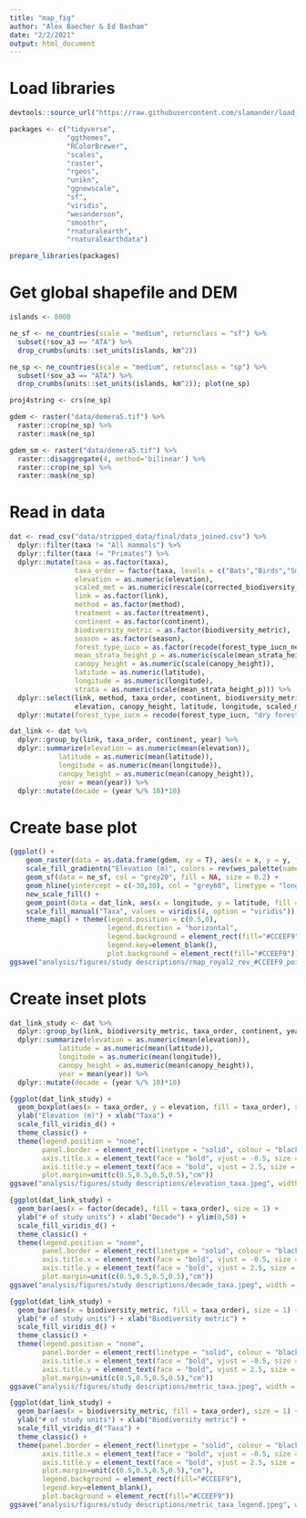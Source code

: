 ```yaml
---
title: "map_fig"
author: "Alex Baecher & Ed Basham"
date: "2/2/2021"
output: html_document
---
```

# Load libraries
```r
devtools::source_url("https://raw.githubusercontent.com/slamander/load_packages/main/prepare_libraries.R", sha1 = "609d531a319fcd855804de6bdcfe737cd6515332")

packages <- c("tidyverse",
              "ggthemes",
              "RColorBrewer",
              "scales",
              "raster",
              "rgeos",
              "unikn",
              "ggnewscale",
              "sf",
              "viridis",
              "wesanderson",
              "smoothr",
              "rnaturalearth",
              "rnaturalearthdata")

prepare_libraries(packages)
```

# Get global shapefile and DEM
```r
islands <- 8000

ne_sf <- ne_countries(scale = "medium", returnclass = "sf") %>%
  subset(!sov_a3 == "ATA") %>%
  drop_crumbs(units::set_units(islands, km^2))

ne_sp <- ne_countries(scale = "medium", returnclass = "sp") %>%
  subset(!sov_a3 == "ATA") %>%
  drop_crumbs(units::set_units(islands, km^2)); plot(ne_sp)

proj4string <- crs(ne_sp)

gdem <- raster("data/demera5.tif") %>%
  raster::crop(ne_sp) %>%
  raster::mask(ne_sp) 

gdem_sm <- raster("data/demera5.tif") %>%
  raster::disaggregate(4, method='bilinear') %>%
  raster::crop(ne_sp) %>%
  raster::mask(ne_sp)
```

# Read in data
```r
dat <- read_csv("data/stripped_data/final/data_joined.csv") %>%
  dplyr::filter(taxa != "All mammals") %>%
  dplyr::filter(taxa != "Primates") %>%
  dplyr::mutate(taxa = as.factor(taxa),
                taxa_order = factor(taxa, levels = c("Bats","Birds","Small mammals","Amphibians")),
                elevation = as.numeric(elevation),
                scaled_met = as.numeric(rescale(corrected_biodiversity_metric_value, to = c(1e-05, 0.99999))),
                link = as.factor(link), 
                method = as.factor(method), 
                treatment = as.factor(treatment),
                continent = as.factor(continent),
                biodiversity_metric = as.factor(biodiversity_metric), 
                season = as.factor(season), 
                forest_type_iucn = as.factor(recode(forest_type_iucn_new, "dry forest" = "dry_forest")),
                mean_strata_height_p = as.numeric(scale(mean_strata_height_p)),
                canopy_height = as.numeric(scale(canopy_height)),
                latitude = as.numeric(latitude),
                longitude = as.numeric(longitude),
                strata = as.numeric(scale(mean_strata_height_p))) %>%
  dplyr::select(link, method, taxa_order, continent, biodiversity_metric, season, forest_type_iucn, 
                elevation, canopy_height, latitude, longitude, scaled_met, strata, year) %>%
  dplyr::mutate(forest_type_iucn = recode(forest_type_iucn, "dry forest" = "dry_forest"))

dat_link <- dat %>%
  dplyr::group_by(link, taxa_order, continent, year) %>%
  dplyr::summarize(elevation = as.numeric(mean(elevation)),
            latitude = as.numeric(mean(latitude)),
            longitude = as.numeric(mean(longitude)),
            canopy_height = as.numeric(mean(canopy_height)),
            year = mean(year)) %>%
  dplyr::mutate(decade = (year %/% 10)*10)
```

# Create base plot
```r
{ggplot() + 
    geom_raster(data = as.data.frame(gdem, xy = T), aes(x = x, y = y, fill = demera5)) + 
    scale_fill_gradientn("Elevation (m)", colors = rev(wes_palette(name = "Royal2", n = 100, type = "continuous")), na.value = "#CCEEF9") + 
    geom_sf(data = ne_sf, col = "grey20", fill = NA, size = 0.2) +
    geom_hline(yintercept = c(-30,30), col = "grey60", linetype = "longdash") +
    new_scale_fill() +
    geom_point(data = dat_link, aes(x = longitude, y = latitude, fill = taxa_order), size = 2, shape = 21, stroke = 0.5, col = "white") +
    scale_fill_manual("Taxa", values = viridis(4, option = "viridis")) +
    theme_map() + theme(legend.position = c(0.5,0),
                        legend.direction = "horizontal",
                        legend.background = element_rect(fill="#CCEEF9"),
                        legend.key=element_blank(),
                        plot.background = element_rect(fill="#CCEEF9"));
ggsave("analysis/figures/study descriptions/rmap_royal2_rev_#CCEEF9_point.jpeg", width = 15, height = 6.07, units = "in", dpi = 600)}

```

# Create inset plots
```r
dat_link_study <- dat %>%
  dplyr::group_by(link, biodiversity_metric, taxa_order, continent, year, method) %>%
  dplyr::summarize(elevation = as.numeric(mean(elevation)),
            latitude = as.numeric(mean(latitude)),
            longitude = as.numeric(mean(longitude)),
            canopy_height = as.numeric(mean(canopy_height)),
            year = mean(year)) %>%
  dplyr::mutate(decade = (year %/% 10)*10)

{ggplot(dat_link_study) + 
  geom_boxplot(aes(x = taxa_order, y = elevation, fill = taxa_order), size = 1) + 
  ylab("Elevation (m)") + xlab("Taxa") +
  scale_fill_viridis_d() +
  theme_classic() +
  theme(legend.position = "none",
        panel.border = element_rect(linetype = "solid", colour = "black", fill = NA, size=1),
        axis.title.x = element_text(face = "bold", vjust = -0.5, size = rel(1.5)),
        axis.title.y = element_text(face = "bold", vjust = 2.5, size = rel(1.5)),
        plot.margin=unit(c(0.5,0.5,0.5,0.5),"cm")) 
ggsave("analysis/figures/study descriptions/elevation_taxa.jpeg", width = 4.5, height = 4, units = "in", dpi = 300)}

{ggplot(dat_link_study) + 
  geom_bar(aes(x = factor(decade), fill = taxa_order), size = 1) + 
  ylab("# of study units") + xlab("Decade") + ylim(0,50) +
  scale_fill_viridis_d() +
  theme_classic() +
  theme(legend.position = "none",
        panel.border = element_rect(linetype = "solid", colour = "black", fill = NA, size=1),
        axis.title.x = element_text(face = "bold", vjust = -0.5, size = rel(1.5)),
        axis.title.y = element_text(face = "bold", vjust = 2.5, size = rel(1.5)),
        plot.margin=unit(c(0.5,0.5,0.5,0.5),"cm")) 
ggsave("analysis/figures/study descriptions/decade_taxa.jpeg", width = 5, height = 3, units = "in", dpi = 300)}

{ggplot(dat_link_study) + 
  geom_bar(aes(x = biodiversity_metric, fill = taxa_order), size = 1) + 
  ylab("# of study units") + xlab("Biodiversity metric") +
  scale_fill_viridis_d() +
  theme_classic() +
  theme(legend.position = "none",
        panel.border = element_rect(linetype = "solid", colour = "black", fill = NA, size=1),
        axis.title.x = element_text(face = "bold", vjust = -0.5, size = rel(1.5)),
        axis.title.y = element_text(face = "bold", vjust = 2.5, size = rel(1.5)),
        plot.margin=unit(c(0.5,0.5,0.5,0.5),"cm")) 
ggsave("analysis/figures/study descriptions/metric_taxa.jpeg", width = 3, height = 3, units = "in", dpi = 300)}

{ggplot(dat_link_study) + 
  geom_bar(aes(x = biodiversity_metric, fill = taxa_order), size = 1) + 
  ylab("# of study units") + xlab("Biodiversity metric") +
  scale_fill_viridis_d("Taxa") +
  theme_classic() +
  theme(panel.border = element_rect(linetype = "solid", colour = "black", fill = NA, size=1),
        axis.title.x = element_text(face = "bold", vjust = -0.5, size = rel(1.5)),
        axis.title.y = element_text(face = "bold", vjust = 2.5, size = rel(1.5)),
        plot.margin=unit(c(0.5,0.5,0.5,0.5),"cm"),
        legend.background = element_rect(fill="#CCEEF9"),
        legend.key=element_blank(),
        plot.background = element_rect(fill="#CCEEF9")) 
ggsave("analysis/figures/study descriptions/metric_taxa_legend.jpeg", width = 4, height = 3, units = "in", dpi = 300)}

```

